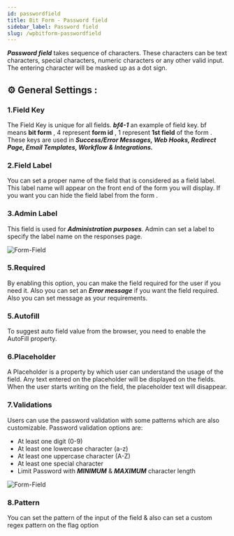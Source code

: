 ```yaml
---
id: passwordfield
title: Bit Form - Password field
sidebar_label: Password field
slug: /wpbitform-passwordfield
---
```



***Password field*** takes sequence of characters. These characters can be text characters, special characters, numeric characters or any other valid input. The entering character will be masked up as a dot sign.

## ⚙ General Settings :

### 1.Field Key
The Field Key is unique for all fields. **_bf4-1_** an example of field key. bf means **bit form** , 4 represent **form id** , 1 represent **1st field** of the form . These keys are used in **_Success/Error Messages, Web Hooks, Redirect Page, Email Templates, Workflow & Integrations._**
### 2.Field Label
You can set a proper name of the field that is considered as a field label. This label name will appear on the front end of the form you will display. If you want you can hide the field label from the form .
### 3.Admin Label 
This field is used for **_Administration purposes_**. Admin can set a label to specify the label name on the responses page.

<Image
     src="Field-Types/Passwordfield-Bit-Form"
     alt="Form-Field"
     w="1900"
     h="300"
   />

### 5.Required
By enabling this option, you can make the field required for the user if you need it. Also you can set an **_Error message_** if you want the field required. Also you can set message as your requirements.
### 5.Autofill 
To suggest auto field value from the browser, you need to enable the AutoFill property.
### 6.Placeholder
A Placeholder is a property by which user can understand the usage of the field. Any text entered on the placeholder will be displayed on the fields. When the user starts writing on the field, the placeholder text will disappear.
### 7.Validations
Users can use the password validation with some patterns which are also customizable. Password validation options are: 

* At least one digit (0-9)
* At least one lowercase character (a-z)
* At least one uppercase character (A-Z)
* At least one special character
* Limit Password with ***MINIMUM*** & ***MAXIMUM*** character length   

<Image
     src="Field-Types/Passwordfield-Bit-Form2"
     alt="Form-Field"
     w="1900"
     h="300"
   />

### 8.Pattern
You can set the pattern of the input of the field & also can set a custom regex pattern on the flag option
 